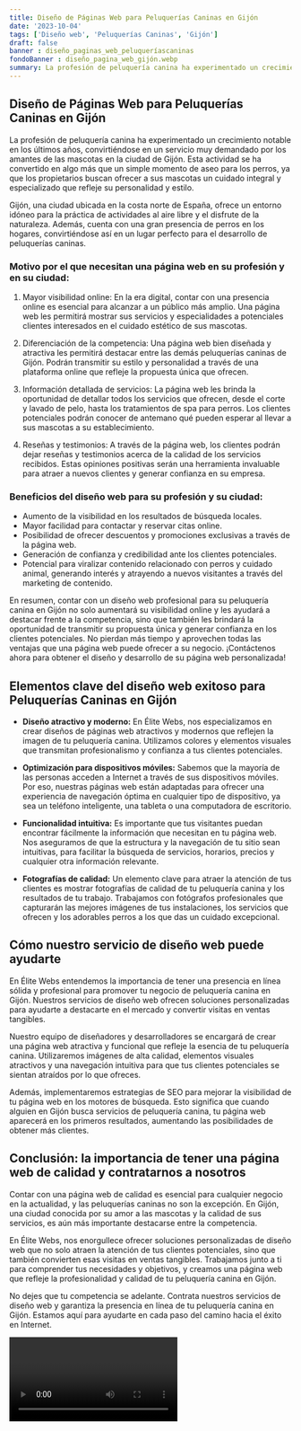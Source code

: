 ```yaml
---
title: Diseño de Páginas Web para Peluquerías Caninas en Gijón
date: '2023-10-04'
tags: ['Diseño web', 'Peluquerías Caninas', 'Gijón']
draft: false
banner : diseño_paginas_web_peluqueríascaninas
fondoBanner : diseño_pagina_web_gijón.webp
summary: La profesión de peluquería canina ha experimentado un crecimiento notable en los últimos años, convirtiéndose en un servicio muy demandado por los amantes de las mascotas en la ciudad de Gijón. Esta actividad se ha convertido en algo más que un simple momento de aseo para los perros, ya que los propietarios buscan ofrecer a sus mascotas un cuidado integral y especializado que refleje su personalidad y estilo.
---
```


## Diseño de Páginas Web para Peluquerías Caninas en Gijón

La profesión de peluquería canina ha experimentado un crecimiento notable en los últimos años, convirtiéndose en un servicio muy demandado por los amantes de las mascotas en la ciudad de Gijón. Esta actividad se ha convertido en algo más que un simple momento de aseo para los perros, ya que los propietarios buscan ofrecer a sus mascotas un cuidado integral y especializado que refleje su personalidad y estilo.

Gijón, una ciudad ubicada en la costa norte de España, ofrece un entorno idóneo para la práctica de actividades al aire libre y el disfrute de la naturaleza. Además, cuenta con una gran presencia de perros en los hogares, convirtiéndose así en un lugar perfecto para el desarrollo de peluquerías caninas. 

### Motivo por el que necesitan una página web en su profesión y en su ciudad:

1. Mayor visibilidad online: En la era digital, contar con una presencia online es esencial para alcanzar a un público más amplio. Una página web les permitirá mostrar sus servicios y especialidades a potenciales clientes interesados en el cuidado estético de sus mascotas.

2. Diferenciación de la competencia: Una página web bien diseñada y atractiva les permitirá destacar entre las demás peluquerías caninas de Gijón. Podrán transmitir su estilo y personalidad a través de una plataforma online que refleje la propuesta única que ofrecen.

3. Información detallada de servicios: La página web les brinda la oportunidad de detallar todos los servicios que ofrecen, desde el corte y lavado de pelo, hasta los tratamientos de spa para perros. Los clientes potenciales podrán conocer de antemano qué pueden esperar al llevar a sus mascotas a su establecimiento.

4. Reseñas y testimonios: A través de la página web, los clientes podrán dejar reseñas y testimonios acerca de la calidad de los servicios recibidos. Estas opiniones positivas serán una herramienta invaluable para atraer a nuevos clientes y generar confianza en su empresa.

### Beneficios del diseño web para su profesión y su ciudad:

- Aumento de la visibilidad en los resultados de búsqueda locales.
- Mayor facilidad para contactar y reservar citas online.
- Posibilidad de ofrecer descuentos y promociones exclusivas a través de la página web.
- Generación de confianza y credibilidad ante los clientes potenciales.
- Potencial para viralizar contenido relacionado con perros y cuidado animal, generando interés y atrayendo a nuevos visitantes a través del marketing de contenido.

En resumen, contar con un diseño web profesional para su peluquería canina en Gijón no solo aumentará su visibilidad online y les ayudará a destacar frente a la competencia, sino que también les brindará la oportunidad de transmitir su propuesta única y generar confianza en los clientes potenciales. No pierdan más tiempo y aprovechen todas las ventajas que una página web puede ofrecer a su negocio. ¡Contáctenos ahora para obtener el diseño y desarrollo de su página web personalizada!

<GifSeo />

<Cta />

## Elementos clave del diseño web exitoso para Peluquerías Caninas en Gijón

- **Diseño atractivo y moderno:** En Élite Webs, nos especializamos en crear diseños de páginas web atractivos y modernos que reflejen la imagen de tu peluquería canina. Utilizamos colores y elementos visuales que transmitan profesionalismo y confianza a tus clientes potenciales.

- **Optimización para dispositivos móviles:** Sabemos que la mayoría de las personas acceden a Internet a través de sus dispositivos móviles. Por eso, nuestras páginas web están adaptadas para ofrecer una experiencia de navegación óptima en cualquier tipo de dispositivo, ya sea un teléfono inteligente, una tableta o una computadora de escritorio.

- **Funcionalidad intuitiva:** Es importante que tus visitantes puedan encontrar fácilmente la información que necesitan en tu página web. Nos aseguramos de que la estructura y la navegación de tu sitio sean intuitivas, para facilitar la búsqueda de servicios, horarios, precios y cualquier otra información relevante.

- **Fotografías de calidad:** Un elemento clave para atraer la atención de tus clientes es mostrar fotografías de calidad de tu peluquería canina y los resultados de tu trabajo. Trabajamos con fotógrafos profesionales que capturarán las mejores imágenes de tus instalaciones, los servicios que ofrecen y los adorables perros a los que das un cuidado excepcional.

## Cómo nuestro servicio de diseño web puede ayudarte

En Élite Webs entendemos la importancia de tener una presencia en línea sólida y profesional para promover tu negocio de peluquería canina en Gijón. Nuestros servicios de diseño web ofrecen soluciones personalizadas para ayudarte a destacarte en el mercado y convertir visitas en ventas tangibles.

Nuestro equipo de diseñadores y desarrolladores se encargará de crear una página web atractiva y funcional que refleje la esencia de tu peluquería canina. Utilizaremos imágenes de alta calidad, elementos visuales atractivos y una navegación intuitiva para que tus clientes potenciales se sientan atraídos por lo que ofreces.

Además, implementaremos estrategias de SEO para mejorar la visibilidad de tu página web en los motores de búsqueda. Esto significa que cuando alguien en Gijón busca servicios de peluquería canina, tu página web aparecerá en los primeros resultados, aumentando las posibilidades de obtener más clientes.

## Conclusión: la importancia de tener una página web de calidad y contratarnos a nosotros

Contar con una página web de calidad es esencial para cualquier negocio en la actualidad, y las peluquerías caninas no son la excepción. En Gijón, una ciudad conocida por su amor a las mascotas y la calidad de sus servicios, es aún más importante destacarse entre la competencia.

En Élite Webs, nos enorgullece ofrecer soluciones personalizadas de diseño web que no solo atraen la atención de tus clientes potenciales, sino que también convierten esas visitas en ventas tangibles. Trabajamos junto a ti para comprender tus necesidades y objetivos, y creamos una página web que refleje la profesionalidad y calidad de tu peluquería canina en Gijón.

No dejes que tu competencia se adelante. Contrata nuestros servicios de diseño web y garantiza la presencia en línea de tu peluquería canina en Gijón. Estamos aquí para ayudarte en cada paso del camino hacia el éxito en Internet.

<Video />

<CtaBot job='Peluquerías Caninas' city='Gijón'/>

<Gmaps query='Gijón+españa+maps' />